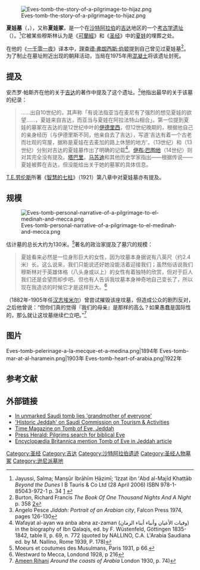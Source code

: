 [[File:Eves-tomb-the-story-of-a-pilgrimage-to-hijaz.png|thumb]]

'''夏娃墓'''（{{lang-ar|مقبرة أمنا حواء}}，{{lang-en|Tomb of Eve}}），又称'''夏娃冢'''，是一个在[[沙特阿拉伯|沙特阿拉伯]]的[[吉达|吉达]]地区的一个[[考古学|考古学]][[遗址|遗址]]（{{Coord|21|29|31|N|39|11|24|E|display=inline, title}}）。<ref>Jayussi, Salma; Manṣūr Ibrāhīm Ḥāzimī; ʻIzzat ibn ʻAbd al-Majīd Khaṭṭāb  ''Beyond the Dunes'' I B Tauris & Co Ltd (28 April 2006) ISBN 978-1-85043-972-1 p. 34 [http://books.google.co.uk/books?hl=en&lr=&id=0aEnJNBD-QAC&oi=fnd&pg=PR13&dq=%22eve's+grave%22+Jeddah&ots=QpzSehe160&sig=WGdCM0sk2Ht5sE-Qh4Tkq-JC3dU] {{Wayback|url=http://books.google.co.uk/books?hl=en&lr=&id=0aEnJNBD-QAC&oi=fnd&pg=PR13&dq=%22eve's+grave%22+Jeddah&ots=QpzSehe160&sig=WGdCM0sk2Ht5sE-Qh4Tkq-JC3dU |date=20160322135724 }}</ref>它被某些穆斯林认为是《[[古兰经|可蘭經]]》和《[[圣经|圣经]]》中的[[夏娃|夏娃]]的埋葬之处。

在他的《[[一千零一夜|一千零一夜]]》译本中，[[理查德·弗朗西斯·伯顿|理查德·弗朗西斯·伯顿]]提到自己曾见过夏娃墓<ref>Burton, Richard Francis ''The Book Of One Thousand Nights And A Night'' p. 358 [http://books.google.co.uk/books?id=e8j_Mh7ejtoC&pg=PA358&dq=%2B%22tomb+of+eve%22+Jeddah&num=100&as_brr=3]</ref>。为了制止在墓址附近出现的朝拜活动，当局在1975年用[[混凝土|混凝土]]将该遗址封死。

==提及==

安杰罗·帕斯齐在他的关于[[吉达|吉达]]的著作中提及了这个遗址。<ref>Angelo Pesce ''Jiddah: Portrait of an Arabian city'', Falcon Press 1974, pages 126-130</ref>他指出最早的关于该墓的纪录：
<blockquote>
……出自10世纪的{{link-en|哈姆达尼|Abū Muhammad al-Hasan al-Hamdānī}}，其声称「有说法指亚当在麦尼有了强烈的想见夏娃的欲望……，夏娃来自吉达，而亚当与夏娃在阿拉法特山相合」。第一位提到夏娃的墓冢在吉达的是12世纪中叶的[[穆罕默德·伊德里西|伊德里西]]，但12世纪晚期的{{link-en|伊布·朱贝尔|Ibn Jubayr}}，根据他自己的亲身经历（与伊德里斯不同，他亲自去了吉达），写道'吉达有着一个古老而壮观的穹屋，据称是夏娃在去麦加的路上休憩的地方'。{{link-en|伊布·阿木加维尔|Ibn Al-Mujawir}}（13世纪）和{{link-en|伊布·哈里坎|Ibn Khnllikan}}（13世纪）分别对吉达的夏娃墓作出了明确的记载<ref>Wafayat al-ayan wa anba abna az-zaman (وفيات الأعيان وأنباء أبناء الزمان) in the biography of Ibn Qalaqis, ed. by F. Wüstenfeld, Göttingen 1835-1842, table II, p. 69, n. 772 (quoted by NALLINO, C.A. L'Arabia Saudiana ed. by M. Nallino, Rome 1939, P. 178)
</ref>。[[伊布·巴图他|伊布·巴图他]]（14世纪）则对其完全没有提及。[[塔巴里|塔巴里]]，[[马苏迪|马苏迪]]和其他历史学家指出——根据传说——夏娃被葬在吉达，但没能给出关于她的墓冢的具体信息。
</blockquote>

[[托马斯·爱德华·劳伦斯|T.E.劳伦斯]]所著《[[智慧的七柱|智慧的七柱]]》（1921）第八章中对夏娃墓亦有提及。

==规模==
[[File:Eves-tomb-personal-narrative-of-a-pilgrimage-to-el-medinah-and-mecca.png|thumb]]

{{link-en|E·F·高蒂尔|Émile-Félix Gautier}}估计墓的总长大约为130米。<ref>Moeurs et coutumes des Musulmans, Paris 1931, p 66.</ref>著名的政治家{{link-en|伊克巴·阿里·沙阿|Ikbal Ali Shah}}提及了墓穴的规模：

<blockquote>
夏娃看来必然是一位身形巨大的女性，因为坟墓本身据说有八英尺（约2.4米）长。这么说来，我们只能说还好她没能活着迎接我们；虽然俗话说我们穆斯林对于英雄体格（八头身或以上）的女性有着独特的欣赏，但对于巨人我们还是会望而却步吧。但也有人告诉我坟墓本身神奇地自己变长了，所以现在我造访的时候它才是这样巨大。<ref>Westward to Mecca, Londond 1928, p 216</ref>
</blockquote>

{{link-en|奥尼·拉菲克|Awn ar-Rafiq}}（1882年-1905年任[[汉志_(沙特阿拉伯)|汉志]][[埃米尔|埃米尔]]）曾尝试摧毁该座坟墓，但造成公众的剧烈反对，之后他曾说：“但你们真的觉得『我们的母亲』是那样的高么？如果愚蠢是国际性的，那么就让这坟墓继续伫立吧。”<ref>[[Ameen_Rihani|Ameen Rihani]] ''Around the coasts of Arabia'' London 1930, p. 74)</ref>

==图片==
<gallery>
Eves-tomb-pelerinage-a-la-mecque-et-a-medina.png|1894年
Eves-tomb-mar-at-al-haramein.png|1903年
Eves-tomb-heart-of-arabia.png|1922年
</gallery>

==参考文献==
{{Reflist}}

==外部链接==
* [https://web.archive.org/web/20160116183554/http://www.thenational.ae/article/20080925/FOREIGN/230991625/1011/ART In unmarked Saudi tomb lies 'grandmother of everyone']
* [https://web.archive.org/web/20130729074217/http://www.scta.gov.sa/en/Antiquities-Museums/InternationallyRegisteredSites/Pages/OldJeddah.aspx 'Historic Jeddah' on Saudi Commission on Tourism & Activities]
* [http://www.time.com/time/printout/0,8816,846731,00.html Time Magazine on Tomb of Eve, Jeddah] {{Webarchive|url=https://archive.today/20130204135450/http://www.time.com/time/printout/0,8816,846731,00.html |date=2013-02-04 }}
* [https://archive.is/20130131172158/http://www.pressherald.com/archive/pilgrims-search-for-biblical-eve_2008-09-12.html Press Herald: Pilgrims search for biblical Eve]
* [http://www.britannica.com/EBchecked/topic/303816/Jiddah Encyclopædia Britannica mention Tomb of Eve in Jeddah article] {{Wayback|url=http://www.britannica.com/EBchecked/topic/303816/Jiddah |date=20130713073626 }}

[[Category:圣经|Category:圣经]]
[[Category:吉达|Category:吉达]]
[[Category:沙特阿拉伯遗迹|Category:沙特阿拉伯遗迹]]
[[Category:圣经人物墓冢|Category:圣经人物墓冢]]
[[Category:逊尼派墓地|Category:逊尼派墓地]]